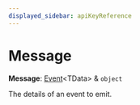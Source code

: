 ```yaml
---
displayed_sidebar: apiKeyReference
---
```



# Message

 **Message**: [Event](../api_key.Event/page.mdx)&#60;TData&#62; & `object`

The details of an event to emit.
